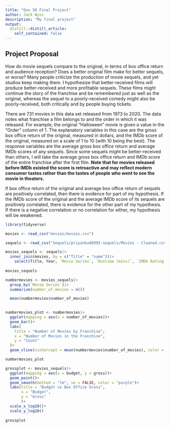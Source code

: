 ```yaml
---
title: "Gov 50 Final Project"
author: Jack Wyss
description: "My final project"
output:
  distill::distill_article:
    self_contained: false
---
```




## Project Proposal

How do movie sequels compare to the original, in terms of box office return and audience reception? Does a better original film make for better sequels, or worse? Many people criticize the production of movie sequels, and yet studios keep making them. I hypothesize that better-received films will produce better-received and more profitable sequels. These films might continue the story of the franchise and be remembered just as well as the original, whereas the sequel to a poorly-received comedy might also be poorly-received, both critically and by people buying tickets.

There are 731 movies in this data set released from 1973 to 2020. The data notes what franchise a film belongs to and the order in which it was released. For example, the original "Halloween" movie is given a value in the "Order" column of 1. The explanatory variables in this case are the gross box office return of the original, measured in dollars, and the IMDb score of the original, measured on a scale of 1 to 10 (with 10 being the best). The response variables are the average gross box office return and average IMDb scores of any sequels. Since some sequels might be better-received than others, I will take the average gross box office return and IMDb score of the entire franchise after the first film. **Note that for movies released before IMDb existed the score is retroactive and may reflect modern consumer tastes rather than the tastes of people who went to see the movie in theaters.**

If box office return of the original and average box office return of sequels are positively correlated, then there is evidence for part of my hypothesis. If the IMDb score of the original and the average IMDb score of its sequels are positively correlated, there is evidence for the other part of my hypothesis. If there is a negative correlation or no correlation for either, my hypothesis will be weakened.


```r

library(tidyverse)

movies <- read_csv("movies/movies.csv")

sequels <- read_csv("Sequels/priyankad0993-sequels/Movies - Cleaned.csv")

movies_sequels <- sequels|>
  inner_join(movies, by = c("Title" = "name"))|>
    select(Title, Year, `Movie Series`, `Runtime (mins)`, `IMDb Rating`, Order, budget, gross)
  
movies_sequels

```


```r

numbermovies <- movies_sequels|>
  group_by(`Movie Series`)|>
  summarize(number_of_movies = n())

  mean(numbermovies$number_of_movies)
  
```
```r

numbermovies_plot <- numbermovies|>
  ggplot(mapping = aes(x = number_of_movies))+
  geom_bar()+
  labs(
    title = "Number of Movies by Franchise",
    x = "Number of Movies in the Franchise",
    y = "Count"
  )+
  geom_vline(xintercept = mean(numbermovies$number_of_movies), color = "purple", size = 1.25)

numbermovies_plot

```

```r

grossplot <- movies_sequels|>
  ggplot(mapping = aes(x = budget, y = gross))+
  geom_point()+
  geom_smooth(method = "lm", se = FALSE, color = "purple")+
  labs(title = "Budget vs Box Office Gross",
       x = "Budget",
       y = "Gross"
       )+
  scale_x_log10()+
  scale_y_log10()
  
grossplot

```

